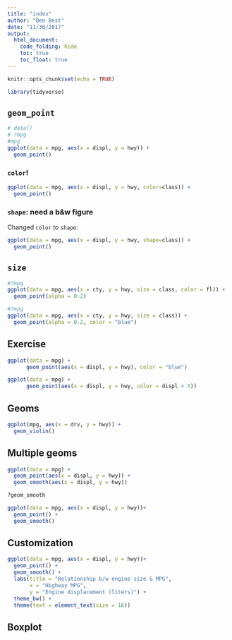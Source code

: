 ```yaml
---
title: "index"
author: "Ben Best"
date: "11/30/2017"
output:
  html_document:
    code_folding: hide
    toc: true
    toc_float: true
---
```


```r
knitr::opts_chunk$set(echo = TRUE)

library(tidyverse)
```

## `geom_point`

```r
# data()
# ?mpg
#mpg
ggplot(data = mpg, aes(x = displ, y = hwy)) + 
  geom_point()
```

### `color`!

```r
ggplot(data = mpg, aes(x = displ, y = hwy, color=class)) + 
  geom_point()
```

### `shape`: need a b&w figure

Changed `color` to `shape`:

```r
ggplot(data = mpg, aes(x = displ, y = hwy, shape=class)) + 
  geom_point()
```

## `size`

```r
#?mpg
ggplot(data = mpg, aes(x = cty, y = hwy, size = class, color = fl)) + 
  geom_point(alpha = 0.2)
```


```r
#?mpg
ggplot(data = mpg, aes(x = cty, y = hwy, size = class)) + 
  geom_point(alpha = 0.2, color = "blue")
```

## Exercise

```r

ggplot(data = mpg) + 
      geom_point(aes(x = displ, y = hwy), color = "blue")

ggplot(data = mpg) + 
      geom_point(aes(x = displ, y = hwy, color = displ < 5))
```

## Geoms

```r

ggplot(mpg, aes(x = drv, y = hwy)) +
  geom_violin()

```

## Multiple geoms

```r

ggplot(data = mpg) +
  geom_point(aes(x = displ, y = hwy)) +
  geom_smooth(aes(x = displ, y = hwy))

?geom_smooth

ggplot(data = mpg, aes(x = displ, y = hwy))+
  geom_point() +
  geom_smooth()
```

## Customization

```r

ggplot(data = mpg, aes(x = displ, y = hwy))+
  geom_point() +
  geom_smooth() +
  labs(title = "Relationship b/w engine size & MPG",
       x = "Highway MPG",
       y = "Engine displacement (liters)") +
  theme_bw() +
  theme(text = element_text(size = 16))

```




## Boxplot

